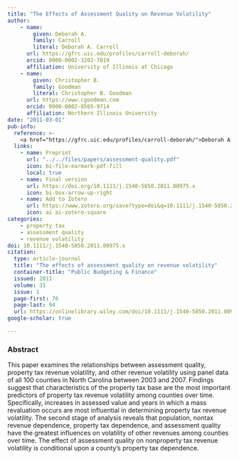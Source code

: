```yaml
---
title: "The Effects of Assessment Quality on Revenue Volatility"
author: 
    - name: 
        given: Deborah A.
        family: Carroll
        literal: Deborah A. Carroll
      url: https://gfrc.uic.edu/profiles/carroll-deborah/
      orcid: 0000-0002-3202-7019
      affiliation: University of Illinois at Chicago
    - name: 
        given: Christopher B.
        family: Goodman
        literal: Christopher B. Goodman
      url: https://www.cgoodman.com
      orcid: 0000-0002-8565-9714
      affiliation: Northern Illinois University
date: "2011-03-01"
pub-info:
  reference: >-
    <a href="https://gfrc.uic.edu/profiles/carroll-deborah/">Deborah A. Carroll</a> and <strong>Christopher B. Goodman</strong> (2011). “The Effects of Assessment Quality on Revenue Volatility,” <em>Public Budgeting &amp; Finance</em> 31 (1): 76–94, doi: <a href="https://doi.org/10.1111/j.1540-5850.2011.00975.x" target="_blank" rel="noopener noreferrer"><code>10.1111/j.1540-5850.2011.00975.x</code></a>
  links:
    - name: Preprint
      url: "../../files/papers/assessment-quality.pdf"
      icon: bi-file-earmark-pdf-fill
      local: true
    - name: Final version
      url: https://doi.org/10.1111/j.1540-5850.2011.00975.x
      icon: bi-box-arrow-up-right
    - name: Add to Zotero
      url: https://www.zotero.org/save?type=doi&q=10.1111/j.1540-5850.2011.00975.x
      icon: ai ai-zotero-square
categories:
    - property tax
    - assessment quality
    - revenue volatility
doi: 10.1111/j.1540-5850.2011.00975.x
citation:
  type: article-journal
  title: "The effects of assessment quality on revenue volatility"
  container-title: "Public Budgeting & Finance"
  issued: 2011
  volume: 31
  issue: 1
  page-first: 76
  page-last: 94
  url: https://onlinelibrary.wiley.com/doi/10.1111/j.1540-5850.2011.00975.x
google-scholar: true

---
```


### Abstract
This paper examines the relationships between assessment quality, property tax revenue volatility, and other revenue volatility using panel data of all 100 counties in North Carolina between 2003 and 2007. Findings suggest that characteristics of the property tax base are the most important predictors of property tax revenue volatility among counties over time. Specifically, increases in assessed value and years in which a mass revaluation occurs are most influential in determining property tax revenue volatility. The second stage of analysis reveals that population, nontax revenue dependence, property tax dependence, and assessment quality have the greatest influences on volatility of other revenues among counties over time. The effect of assessment quality on nonproperty tax revenue volatility is conditional upon a county's property tax dependence.
